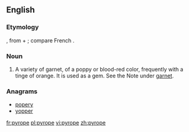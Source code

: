 ==English==

===Etymology===
{{etyl|la|en}} {{term|pyropus||a kind of red bronze|lang=la}}, from {{etyl|grc|en}} {{term|πῦρ||fire|tr=pyr|lang=grc}} + {{term|ὤψ||eye|tr=ōps|lang=grc}}; compare French {{term|pyrope|lang=fr}}.

===Noun===
{{en-noun|pyropes}}

# {{mineralogy}} A variety of garnet, of a poppy or blood-red color, frequently with a tinge of orange. It is used as a gem. See the Note under [[garnet]].

===Anagrams===
* [[popery#English|popery]]
* [[yopper#English|yopper]]

[[fr:pyrope]]
[[pl:pyrope]]
[[vi:pyrope]]
[[zh:pyrope]]